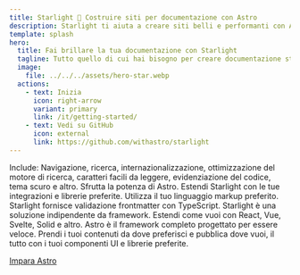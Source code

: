 ```yaml
---
title: Starlight 🌟 Costruire siti per documentazione con Astro
description: Starlight ti aiuta a creare siti belli e performanti con Astro.
template: splash
hero:
  title: Fai brillare la tua documentazione con Starlight
  tagline: Tutto quello di cui hai bisogno per creare documentazione stellare. Veloce, accessibile e facile da usare.
  image:
    file: ../../../assets/hero-star.webp
  actions:
    - text: Inizia
      icon: right-arrow
      variant: primary
      link: /it/getting-started/
    - text: Vedi su GitHub
      icon: external
      link: https://github.com/withastro/starlight
---
```



<CardGrid stagger>
  <Card title="Documentazione che delizia" icon="open-book">
    Include: Navigazione, ricerca, internazionalizzazione, ottimizzazione del motore di ricerca, caratteri facili da leggere, evidenziazione del codice, tema scuro e altro.
  </Card>
  <Card title="Basato su Astro" icon="rocket">
    Sfrutta la potenza di Astro. Estendi Starlight con le tue integrazioni e librerie preferite.
  </Card>
  <Card title="Markdown, Markdoc, e MDX" icon="document">
    Utilizza il tuo linguaggio markup preferito. Starlight fornisce validazione frontmatter con TypeScript.
  </Card>
  <Card title="Utilizza i tuoi componenti UI" icon="puzzle">
    Starlight è una soluzione indipendente da framework. Estendi come vuoi con React, Vue, Svelte, Solid e altro.
  </Card>
</CardGrid>

<AboutAstro title="Sviluppato da">
Astro è il framework completo progettato per essere veloce.
Prendi i tuoi contenuti da dove preferisci e pubblica dove vuoi, il tutto con i tuoi componenti UI e librerie preferite.

[Impara Astro](https://astro.build/)

</AboutAstro>
